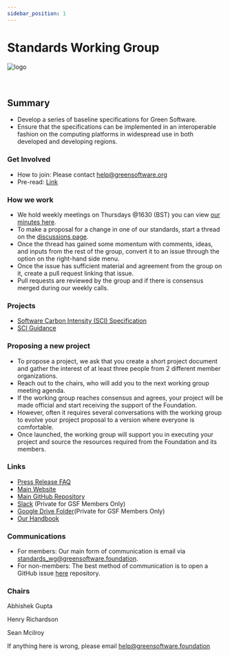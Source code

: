 ```yaml
---
sidebar_position: 1
---
```



# Standards Working Group

<div class="intro-logo">
  <img src="/img/logo.svg" alt="logo" />
</div>
<br />
<br />

## Summary

- Develop a series of baseline specifications for Green Software.
- Ensure that the specifications can be implemented in an interoperable fashion on the computing platforms in widespread use in both developed and developing regions.

### Get Involved

- How to join: Please contact help@greensoftware.org
- Pre-read: [Link](https://github.com/Green-Software-Foundation/software_carbon_intensity)

### How we work

- We hold weekly meetings on Thursdays @1630 (BST) you can view [our minutes here](https://github.com/Green-Software-Foundation/standards-wg/issues?q=is%3Aopen+is%3Aissue+label%3AAgenda%2FMinutes).
- To make a proposal for a change in one of our standards, start a thread on the [discussions page](https://github.com/Green-Software-Foundation/standards-wg/discussions/landing).
- Once the thread has gained some momentum with comments, ideas, and inputs from the rest of the group, convert it to an issue through the option on the right-hand side menu.
- Once the issue has sufficient material and agreement from the group on it, create a pull request linking that issue.
- Pull requests are reviewed by the group and if there is consensus merged during our weekly calls.

### Projects

- [Software Carbon Intensity (SCI) Specification](https://greensoftware.foundation/projects/software-carbon-intensity-sci-specification)
- [SCI Guidance](https://sci-data.greensoftware.foundation/)

### Proposing a new project

- To propose a project, we ask that you create a short project document and gather the interest of at least three people from 2 different member organizations.
- Reach out to the chairs, who will add you to the next working group meeting agenda.
- If the working group reaches consensus and agrees, your project will be made official and start receiving the support of the Foundation.
- However, often it requires several conversations with the working group to evolve your project proposal to a version where everyone is comfortable.
- Once launched, the working group will support you in executing your project and source the resources required from the Foundation and its members.

### Links

- [Press Release FAQ](https://github.com/Green-Software-Foundation/pr-faqs/blob/main/live/green-software-principles.pr-faq.md)
- [Main Website](https://standards.greensoftware.foundation/)
- [Main GitHub Repository](https://github.com/Green-Software-Foundation/standards_wg)
- [Slack](https://greensoftwarefdn.slack.com/archives/C027QDQSA8M) (Private for GSF Members Only)
- [Google Drive Folder](https://drive.google.com/drive/folders/1YKwvDw4PMI7LAd7mhdqQ2Xwa7RW8iUHk?usp=sharing)(Private for GSF Members Only)
- [Our Handbook](https://handbook.greensoftware.foundation/)

### Communications

- For members: Our main form of communication is email via standards_wg@greensoftware.foundation.
- For non-members: The best method of communication is to open a GitHub issue [here](https://github.com/Green-Software-Foundation/standards-wg/issues) repository.

### Chairs

<TeamMembers>
  <TeamMember role="Responsible AI"
    company="BCG"
    github="atg-abhishek"
    twitter="atg_abhishek"
    linkedin="abhishekguptamcgill">
    Abhishek Gupta
  </TeamMember>
  
  <TeamMember role="Senior Analyst" 
   company="WattTime" 
   github="Henry-WattTime">
    Henry Richardson
  </TeamMember>

  <TeamMember role="PM" 
   company="Green Software Foundation" 
   github="seanmcilroy29">
    Sean Mcilroy
  </TeamMember>

</TeamMembers>

If anything here is wrong, please email help@greensoftware.foundation
